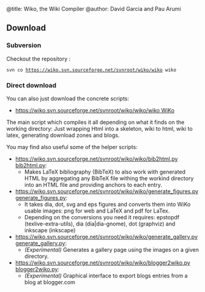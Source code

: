 ﻿@title: Wiko, the Wiki Compiler
@author: David Garcia and Pau Arumi

== Download ==

=== Subversion ===

Checkout the repository :

 svn co https://wiko.svn.sourceforge.net/svnroot/wiko/wiko wiko

=== Direct download ===

You can also just download the concrete scripts:

* [[https://wiko.svn.sourceforge.net/svnroot/wiko/wiko/wiko WiKo]]
The main script which compiles it all depending on what it finds on the working directory: 
Just wrapping Html into a skeleton, wiki to html, wiki to latex, generating download zones and blogs.

You may find also useful some of the helper scripts:
* [[https://wiko.svn.sourceforge.net/svnroot/wiko/wiko/bib2html.py bib2html.py]]:
** Makes LaTeX bibliography (BibTeX) to also work with generated HTML by aggregating any BibTeX file withing the workind directory into an HTML file and providing anchors to each entry.
* [[https://wiko.svn.sourceforge.net/svnroot/wiko/wiko/generate_figures.py generate_figures.py]]:
** It takes dia, dot, svg and eps figures and converts them into WiKo usable images: png for web and LaTeX and pdf for LaTex.
** Depending on the conversions you need it requires: epstopdf (texlive-extra-utils), dia (dia|dia-gnome), dot (graphviz) and inkscape (inkscape)
* [[https://wiko.svn.sourceforge.net/svnroot/wiko/wiko/generate_gallery.py generate_gallery.py]]:
** ''(Experimental)'' Generates a gallery page using the images on a given directory.
* [[https://wiko.svn.sourceforge.net/svnroot/wiko/wiko/blogger2wiko.py blogger2wiko.py]]:
** ''(Experimental)'' Graphical interface to export blogs entries from a blog at blogger.com


